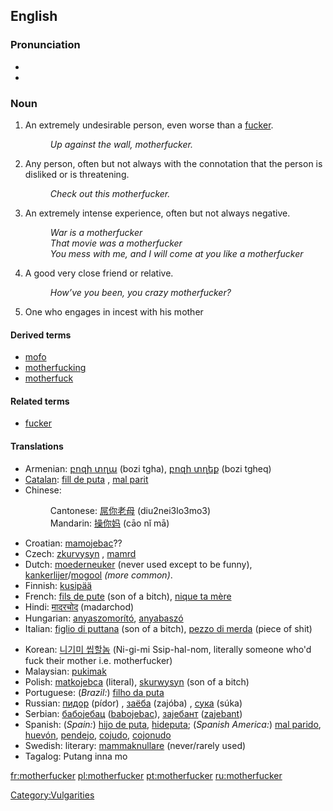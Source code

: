 ==English==

===Pronunciation===
*{{AHD|mŭth'er-fŭk'er, mŭth'ŭ-fŭk'er}}
*{{audio|en-us-motherfucker.ogg|Audio (US)}}

===Noun===
{{en-noun}}

# {{context|strongly vulgar|offensive}} An extremely undesirable person, even worse than a [[fucker]].
#: ''Up against the wall, motherfucker.''
# {{context|strongly vulgar}} Any person, often but not always with the connotation that the person is disliked or is threatening.
#: ''Check out this motherfucker.''
# {{context|markedly vulgar}} An extremely intense experience, often but not always negative.
#: ''War is a motherfucker''
#: ''That movie was a motherfucker''
#: ''You mess with me, and I will come at you like a motherfucker''
# {{context|teasingly|friendly|jokingly}} A good very close friend or relative.
#: ''How’ve you been, you crazy motherfucker?''
# {{context|literal}} One who engages in incest with his mother

====Derived terms====
*[[mofo]]
*[[motherfucking]]
*[[motherfuck]]

====Related terms====
*[[fucker]]

====Translations====
{{top}}
*Armenian: [[բոզի տղա]] (bozi tgha), [[բոզի տղեք]] (bozi tgheq) {{p}}
*[[Catalan]]: [[fill de puta]] {{m}}, [[mal parit]] {{m}}
*Chinese:
*:Cantonese: [[屌你老母]] (diu2nei3lo3mo3)
*:Mandarin: [[操你妈]] (cāo nǐ mā)
*Croatian: [[mamojebac]]??
*Czech: [[zkurvysyn]] {{m}}, [[mamrd]] {{m}}
*Dutch: [[moederneuker]] (never used except to be funny), [[kankerlijer]]/[[mogool]] ''(more common)''.
*Finnish: [[kusipää]]
*French: [[fils de pute]] (son of a bitch), [[nique ta mère]]
*Hindi: [[मादरचोद]] (madarchod)
*Hungarian: [[anyaszomorító]], [[anyabaszó]]
*Italian: [[figlio di puttana]] (son of a bitch), [[pezzo di merda]] (piece of shit)
{{mid}}
*Korean: [[니기미 씹할놈]] (Ni-gi-mi Ssip-hal-nom, literally someone who'd fuck their mother i.e. motherfucker)
*Malaysian: [[pukimak]]
*Polish: [[matkojebca]] (literal), [[skurwysyn]] (son of a bitch)
*Portuguese: (''Brazil:'') [[filho da puta]]
*Russian: [[пидор]] (pídor) {{m}}, [[заёба]] (zajóba) {{m}}, [[сука]] (súka) {{mf}}
*Serbian: [[бабојебац]] ([[babojebac]]), [[зајебант]] ([[zajebant]])
*Spanish: (''Spain:'') [[hijo de puta]], [[hideputa]]; (''Spanish America:'') [[mal parido]], [[huevón]], [[pendejo]], [[cojudo]], [[cojonudo]]
*Swedish: literary: [[mammaknullare]] (never/rarely used)
*Tagalog: Putang inna mo
{{bottom}}

[[Category:Vulgarities]]

[[fr:motherfucker]]
[[pl:motherfucker]]
[[pt:motherfucker]]
[[ru:motherfucker]]